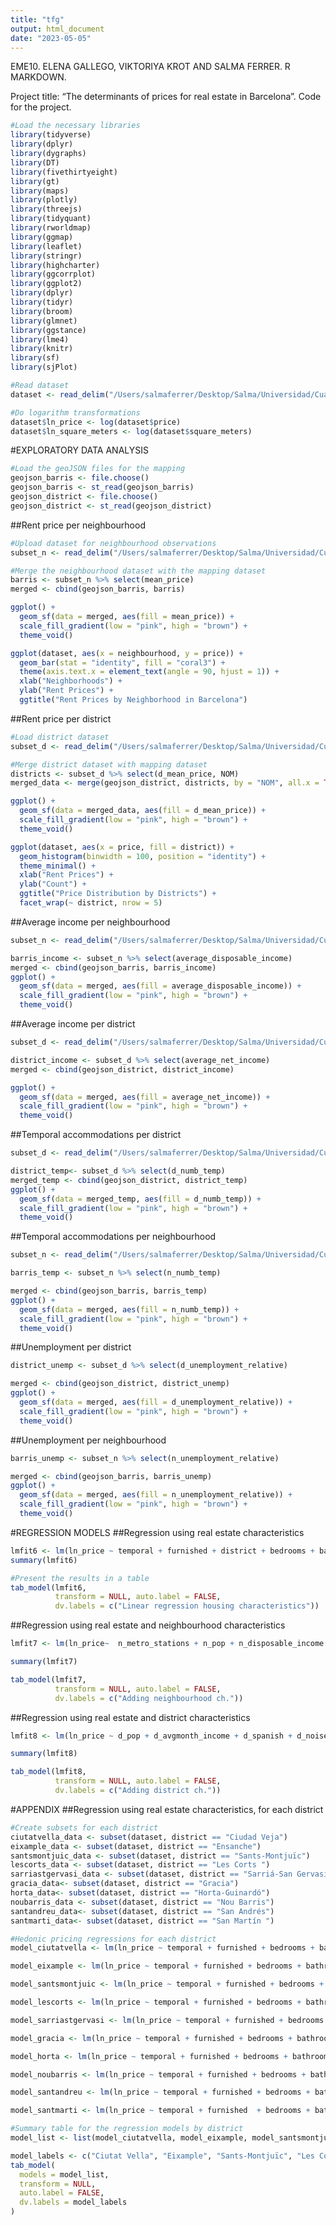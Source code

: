```yaml
---
title: "tfg"
output: html_document
date: "2023-05-05"
---
```


EME10. ELENA GALLEGO, VIKTORIYA KROT AND SALMA FERRER. R MARKDOWN. 

Project title: "The determinants of prices for real estate in Barcelona". 
Code for the project. 
```r
#Load the necessary libraries
library(tidyverse)
library(dplyr)
library(dygraphs)
library(DT)
library(fivethirtyeight)
library(gt)
library(maps)
library(plotly)
library(threejs)
library(tidyquant)
library(rworldmap)
library(ggmap)
library(leaflet)
library(stringr)
library(highcharter)
library(ggcorrplot)
library(ggplot2)
library(dplyr)
library(tidyr)
library(broom)
library(glmnet)
library(ggstance)
library(lme4)
library(knitr)
library(sf)
library(sjPlot)
```


```r
#Read dataset
dataset <- read_delim("/Users/salmaferrer/Desktop/Salma/Universidad/Cuarto/tfg/datatfg.csv", delim=",",locale = locale(decimal_mark=","))
```
```r
#Do logarithm transformations
dataset$ln_price <- log(dataset$price)
dataset$ln_square_meters <- log(dataset$square_meters)
```

#EXPLORATORY DATA ANALYSIS

```r
#Load the geoJSON files for the mapping
geojson_barris <- file.choose()
geojson_barris <- st_read(geojson_barris)
geojson_district <- file.choose()
geojson_district <- st_read(geojson_district)
```

##Rent price per neighbourhood
```r
#Upload dataset for neighbourhood observations
subset_n <- read_delim("/Users/salmaferrer/Desktop/Salma/Universidad/Cuarto/tfg/dataset_barris.csv", delim=",",locale = locale(decimal_mark=","))
```


```r
#Merge the neighbourhood dataset with the mapping dataset
barris <- subset_n %>% select(mean_price)
merged <- cbind(geojson_barris, barris) 

ggplot() +
  geom_sf(data = merged, aes(fill = mean_price)) +
  scale_fill_gradient(low = "pink", high = "brown") +
  theme_void()
```

```r
ggplot(dataset, aes(x = neighbourhood, y = price)) +
  geom_bar(stat = "identity", fill = "coral3") +
  theme(axis.text.x = element_text(angle = 90, hjust = 1)) +
  xlab("Neighborhoods") +
  ylab("Rent Prices") +
  ggtitle("Rent Prices by Neighborhood in Barcelona")
```



##Rent price per district
```r
#Load district dataset
subset_d <- read_delim("/Users/salmaferrer/Desktop/Salma/Universidad/Cuarto/tfg/dataset_districts.csv", delim=",",locale = locale(decimal_mark=","))
```

```r
#Merge district dataset with mapping dataset
districts <- subset_d %>% select(d_mean_price, NOM)
merged_data <- merge(geojson_district, districts, by = "NOM", all.x = TRUE)

ggplot() +
  geom_sf(data = merged_data, aes(fill = d_mean_price)) +
  scale_fill_gradient(low = "pink", high = "brown") +
  theme_void()
```

```r
ggplot(dataset, aes(x = price, fill = district)) +
  geom_histogram(binwidth = 100, position = "identity") +
  theme_minimal() +
  xlab("Rent Prices") +
  ylab("Count") +
  ggtitle("Price Distribution by Districts") +
  facet_wrap(~ district, nrow = 5)
```



##Average income per neighbourhood

```r
subset_n <- read_delim("/Users/salmaferrer/Desktop/Salma/Universidad/Cuarto/tfg/dataset_barris.csv", delim=",",locale = locale(decimal_mark=","))
```

```r
barris_income <- subset_n %>% select(average_disposable_income)
merged <- cbind(geojson_barris, barris_income) 
ggplot() +
  geom_sf(data = merged, aes(fill = average_disposable_income)) +
  scale_fill_gradient(low = "pink", high = "brown") +
  theme_void()
```

##Average income per district

```r
subset_d <- read_delim("/Users/salmaferrer/Desktop/Salma/Universidad/Cuarto/tfg/dataset_districts.csv", delim=",",locale = locale(decimal_mark=","))
```

```r
district_income <- subset_d %>% select(average_net_income)
merged <- cbind(geojson_district, district_income) 

ggplot() +
  geom_sf(data = merged, aes(fill = average_net_income)) +
  scale_fill_gradient(low = "pink", high = "brown") +
  theme_void()
```

##Temporal accommodations per district
```r
subset_d <- read_delim("/Users/salmaferrer/Desktop/Salma/Universidad/Cuarto/tfg/dataset_districts.csv", delim=",",locale = locale(decimal_mark=","))
```

```r
district_temp<- subset_d %>% select(d_numb_temp)
merged_temp <- cbind(geojson_district, district_temp) 
ggplot() +
  geom_sf(data = merged_temp, aes(fill = d_numb_temp)) +
  scale_fill_gradient(low = "pink", high = "brown") +
  theme_void()
```

##Temporal accommodations per neighbourhood
```r
subset_n <- read_delim("/Users/salmaferrer/Desktop/Salma/Universidad/Cuarto/tfg/dataset_barris.csv", delim=",",locale = locale(decimal_mark=","))
```

```r
barris_temp <- subset_n %>% select(n_numb_temp)

merged <- cbind(geojson_barris, barris_temp) 
ggplot() +
  geom_sf(data = merged, aes(fill = n_numb_temp)) +
  scale_fill_gradient(low = "pink", high = "brown") +
  theme_void()
```



##Unemployment per district
```r
district_unemp <- subset_d %>% select(d_unemployment_relative)

merged <- cbind(geojson_district, district_unemp) 
ggplot() +
  geom_sf(data = merged, aes(fill = d_unemployment_relative)) +
  scale_fill_gradient(low = "pink", high = "brown") +
  theme_void()
```

##Unemployment per neighbourhood
```r
barris_unemp <- subset_n %>% select(n_unemployment_relative)

merged <- cbind(geojson_barris, barris_unemp) 
ggplot() +
  geom_sf(data = merged, aes(fill = n_unemployment_relative)) +
  scale_fill_gradient(low = "pink", high = "brown") +
  theme_void()
```


#REGRESSION MODELS
##Regression using real estate characteristics

```r
lmfit6 <- lm(ln_price ~ temporal + furnished + district + bedrooms + bathrooms + ln_square_meters + elevator + balcony + heating + metro + energy_ratings + real_estate_agency, data = dataset)
summary(lmfit6)
```


```r
#Present the results in a table
tab_model(lmfit6, 
          transform = NULL, auto.label = FALSE, 
          dv.labels = c("Linear regression housing characteristics"))
```


##Regression using real estate and neighbourhood characteristics

```r
lmfit7 <- lm(ln_price~  n_metro_stations + n_pop + n_disposable_income + n_unemployment + n_green_areas + n_mean_n02pp + n_spanish + n_mean_age_flats + temporal + furnished + district + bedrooms + bathrooms + ln_square_meters + elevator + balcony + heating + metro + energy_ratings + real_estate_agency, data= dataset)

summary(lmfit7)
```

```r
tab_model(lmfit7, 
          transform = NULL, auto.label = FALSE, 
          dv.labels = c("Adding neighbourhood ch."))
```



##Regression using real estate and district characteristics

```r
lmfit8 <- lm(ln_price ~ d_pop + d_avgmonth_income + d_spanish + d_noise_complaints + d_mean_n02pp + d_poverty_risk+ d_metro_stations + temporal + metro + furnished + bedrooms + bathrooms + ln_square_meters + elevator + balcony + heating + energy_ratings + real_estate_agency, data= dataset)

summary(lmfit8)
```


```r
tab_model(lmfit8, 
          transform = NULL, auto.label = FALSE, 
          dv.labels = c("Adding district ch."))
```


#APPENDIX
##Regression using real estate characteristics, for each district

```r
#Create subsets for each district
ciutatvella_data <- subset(dataset, district == "Ciudad Veja")
eixample_data <- subset(dataset, district == "Ensanche")
santsmontjuic_data <- subset(dataset, district == "Sants-Montjuïc")
lescorts_data <- subset(dataset, district == "Les Corts ")
sarriastgervasi_data <- subset(dataset, district == "Sarriá-San Gervasiol ")
gracia_data<- subset(dataset, district == "Gracia")
horta_data<- subset(dataset, district == "Horta-Guinardó")
noubarris_data <- subset(dataset, district == "Nou Barris")
santandreu_data<- subset(dataset, district == "San Andrés")
santmarti_data<- subset(dataset, district == "San Martín ")

```


```r
#Hedonic pricing regressions for each district
model_ciutatvella <- lm(ln_price ~ temporal + furnished + bedrooms + bathrooms + ln_square_meters + elevator + balcony + heating + metro + energy_ratings + real_estate_agency, data = ciutatvella_data)

model_eixample <- lm(ln_price ~ temporal + furnished + bedrooms + bathrooms + ln_square_meters + elevator + balcony + heating + metro + energy_ratings + real_estate_agency, data = eixample_data)

model_santsmontjuic <- lm(ln_price ~ temporal + furnished + bedrooms + bathrooms + ln_square_meters + elevator + balcony + heating + metro + energy_ratings + real_estate_agency, data = santsmontjuic_data)

model_lescorts <- lm(ln_price ~ temporal + furnished + bedrooms + bathrooms + ln_square_meters + elevator + balcony + heating + metro + energy_ratings + real_estate_agency, data = lescorts_data)

model_sarriastgervasi <- lm(ln_price ~ temporal + furnished + bedrooms + bathrooms + ln_square_meters + elevator + balcony + heating + metro + energy_ratings + real_estate_agency, data = sarriastgervasi_data)

model_gracia <- lm(ln_price ~ temporal + furnished + bedrooms + bathrooms + ln_square_meters + elevator + balcony + heating + metro + energy_ratings + real_estate_agency, data = gracia_data)

model_horta <- lm(ln_price ~ temporal + furnished + bedrooms + bathrooms + ln_square_meters + elevator + balcony + heating + metro + energy_ratings + real_estate_agency, data = horta_data)

model_noubarris <- lm(ln_price ~ temporal + furnished + bedrooms + bathrooms + ln_square_meters + elevator + balcony + heating + metro + energy_ratings + real_estate_agency, data = noubarris_data)

model_santandreu <- lm(ln_price ~ temporal + furnished + bedrooms + bathrooms + ln_square_meters + elevator + balcony + heating + metro + energy_ratings + real_estate_agency, data = santandreu_data)

model_santmarti <- lm(ln_price ~ temporal + furnished  + bedrooms + bathrooms + ln_square_meters + elevator + balcony + heating + metro + energy_ratings + real_estate_agency, data = santmarti_data)
```


```r
#Summary table for the regression models by district
model_list <- list(model_ciutatvella, model_eixample, model_santsmontjuic, model_lescorts, model_sarriastgervasi, model_gracia, model_horta, model_noubarris, model_santandreu, model_santmarti)

model_labels <- c("Ciutat Vella", "Eixample", "Sants-Montjuïc", "Les Corts", "Sarrià-Sant Gervasi", "Gracia", "Horta-Guinardó", "Nou Barris", "Sant Andreu", "Sant Martí")
tab_model(
  models = model_list,
  transform = NULL,
  auto.label = FALSE,
  dv.labels = model_labels
)
```






